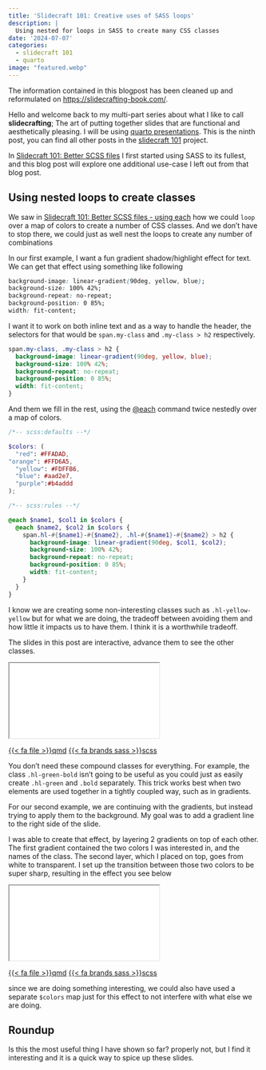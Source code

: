 ```yaml
---
title: 'Slidecraft 101: Creative uses of SASS loops'
description: |
  Using nested for loops in SASS to create many CSS classes
date: '2024-07-07'
categories:
  - slidecraft 101
  - quarto
image: "featured.webp"
---
```


::: {.callout-note}
The information contained in this blogpost has been cleaned up and reformulated on <https://slidecrafting-book.com/>.
:::

Hello and welcome back to my multi-part series about what I like to call **slidecrafting**; The art of putting together slides that are functional and aesthetically pleasing. I will be using [quarto presentations](https://quarto.org/). This is the ninth post, you can find all other posts in the [slidecraft 101](../../project/slidecraft-101/index.qmd#blog-posts) project.

In [Slidecraft 101: Better SCSS files](../slidecraft-scss-uses/index.qmd) I first started using SASS to its fullest, and this blog post will explore one additional use-case I left out from that blog post.

## Using nested loops to create classes

We saw in [Slidecraft 101: Better SCSS files - using each](../slidecraft-scss-uses/index.qmd#using-each-to-automatically-create-classes) how we could `loop` over a map of colors to create a number of CSS classes. And we don't have to stop there, we could just as well nest the loops to create any number of combinations

In our first example, I want a fun gradient shadow/highlight effect for text. We can get that effect using something like following

```css
background-image: linear-gradient(90deg, yellow, blue);
background-size: 100% 42%;
background-repeat: no-repeat;
background-position: 0 85%;
width: fit-content;
```

I want it to work on both inline text and as a way to handle the header, the selectors for that would be `span.my-class` and `.my-class > h2` respectively.


```css
span.my-class, .my-class > h2 {
  background-image: linear-gradient(90deg, yellow, blue);
  background-size: 100% 42%;
  background-repeat: no-repeat;
  background-position: 0 85%;
  width: fit-content;
}
```

And them we fill in the rest, using the [@each](https://sass-lang.com/documentation/at-rules/control/each/#with-maps) command twice nestedly over a map of colors.

```scss
/*-- scss:defaults --*/

$colors: (
  "red": #FFADAD, 
"orange": #FFD6A5, 
  "yellow": #FDFFB6, 
  "blue": #aad2e7, 
  "purple":#b4addd
);

/*-- scss:rules --*/

@each $name1, $col1 in $colors {
  @each $name2, $col2 in $colors {
    span.hl-#{$name1}-#{$name2}, .hl-#{$name1}-#{$name2} > h2 {
      background-image: linear-gradient(90deg, $col1, $col2);
      background-size: 100% 42%;
      background-repeat: no-repeat;
      background-position: 0 85%;
      width: fit-content;
    }
  }
}
```

I know we are creating some non-interesting classes such as `.hl-yellow-yellow` but for what we are doing, the tradeoff between avoiding them and how little it impacts us to have them. I think it is a worthwhile tradeoff.

::: {.callout-important}
The slides in this post are interactive, advance them to see the other classes.
:::

<iframe class="slide-deck" src="_tip-1.html">

</iframe>

<a href="_tip-1.qmd" target="_blank" class="listing-slides btn-links">{{< fa file >}}qmd<a>
<a href="_tip-1.scss" target="_blank" class="listing-video btn-links">{{< fa brands sass >}}scss<a>

::: {.callout-note}
You don't need these compound classes for everything. For example, the class `.hl-green-bold` isn't going to be useful as you could just as easily create `.hl-green` and `.bold` separately. This trick works best when two elements are used together in a tightly coupled way, such as in gradients. 
:::

For our second example, we are continuing with the gradients, but instead trying to apply them to the background. My goal was to add a gradient line to the right side of the slide. 

I was able to create that effect, by layering 2 gradients on top of each other. The first gradient contained the two colors I was interested in, and the names of the class. The second layer, which I placed on top, goes from white to transparent. I set up the transition between those two colors to be super sharp, resulting in the effect you see below

<iframe class="slide-deck" src="_tip-2.html">

</iframe>

<a href="_tip-2.qmd" target="_blank" class="listing-slides btn-links">{{< fa file >}}qmd<a>
<a href="_tip-2.scss" target="_blank" class="listing-video btn-links">{{< fa brands sass >}}scss<a>

since we are doing something interesting, we could also have used a separate `$colors` map just for this effect to not interfere with what else we are doing.

## Roundup

Is this the most useful thing I have shown so far? properly not, but I find it interesting and it is a quick way to spice up these slides.

